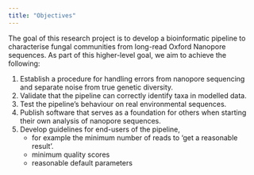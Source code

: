 ```yaml
---
title: "Objectives"
---
```


The goal of this research project is to develop a bioinformatic pipeline to characterise fungal communities from long-read Oxford Nanopore sequences.
As part of this higher-level goal, we aim to achieve the following:

1. Establish a procedure for handling errors from nanopore sequencing and separate noise from true genetic diversity.
2. Validate that the pipeline can correctly identify taxa in modelled data.
3. Test the pipeline's behaviour on real environmental sequences.
4. Publish software that serves as a foundation for others when starting their own analysis of nanopore sequences.
5. Develop guidelines for end-users of the pipeline,
   - for example the minimum number of reads to 'get a reasonable result'.
   - minimum quality scores
   - reasonable default parameters

<!--
4. Validate that the use of ONT is feasible for environmental metabarcoding of fungi.
   - compare clustering methods
   - compare taxonomic assignment strategies using most abundant sequence or consensus sequence.
-->
